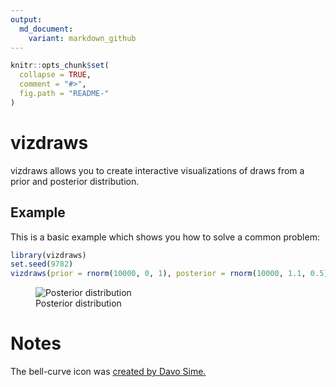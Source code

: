 ```yaml
---
output:
  md_document:
    variant: markdown_github
---
```


<!-- README.md is generated from README.Rmd. Please edit that file -->

```r
knitr::opts_chunk$set(
  collapse = TRUE,
  comment = "#>",
  fig.path = "README-"
)
```

# vizdraws

vizdraws allows you to create interactive visualizations of draws from a prior and posterior distribution.

## Example

This is a basic example which shows you how to solve a common problem:

```r
library(vizdraws)
set.seed(9782)
vizdraws(prior = rnorm(10000, 0, 1), posterior = rnorm(10000, 1.1, 0.5), MME = 0.5, threshold = 0.8)
```

![Posterior distribution](https://home.ignacio.website/Posterior.gif)

# Notes

The bell-curve icon was [created by Davo Sime.](https://thenounproject.com/term/bell-curve/614251/)
